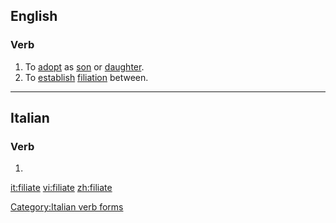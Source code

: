==English==

===Verb===
{{en-verb|filiat}}

# To [[adopt]] as [[son]] or [[daughter]].
# To [[establish]] [[filiation]] between.
#: {{rfquotek|Southey}}

{{Webster 1913}}

----

==Italian==

===Verb===
{{head|it|verb form}}

# {{inflection of|filare||2|p|pres|sub|lang=it}}

[[Category:Italian verb forms]]

[[it:filiate]]
[[vi:filiate]]
[[zh:filiate]]